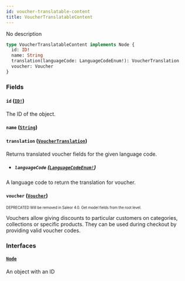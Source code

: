 ```yaml
---
id: voucher-translatable-content
title: VoucherTranslatableContent
---
```


No description

```graphql
type VoucherTranslatableContent implements Node {
  id: ID!
  name: String
  translation(languageCode: LanguageCodeEnum!): VoucherTranslation
  voucher: Voucher
}
```

### Fields

#### `id` ([`ID!`](/developer/api-reference/scalars/id.mdx))

The ID of the object.

#### `name` ([`String`](/developer/api-reference/scalars/string.mdx))

#### `translation` ([`VoucherTranslation`](/developer/api-reference/objects/voucher-translation.mdx))

Returns translated voucher fields for the given language code.

- ##### `languageCode` ([`LanguageCodeEnum!`](/developer/api-reference/enums/language-code-enum.mdx))

A language code to return the translation for voucher.

#### `voucher` ([`Voucher`](/developer/api-reference/objects/voucher.mdx))

<sub><sup><span className="deprecatedTag">DEPRECATED</span> Will be removed in Saleor 4.0. Get model fields from the root level.</sup></sub>

Vouchers allow giving discounts to particular customers on categories, collections or specific products. They can be used during checkout by providing valid voucher codes.

### Interfaces

#### [`Node`](/developer/api-reference/interfaces/node.mdx)

An object with an ID
